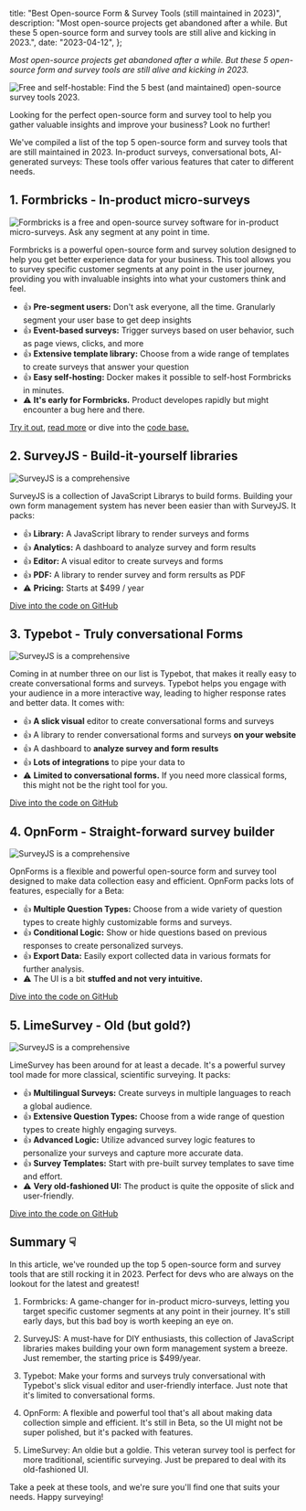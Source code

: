
  title: "Best Open-source Form & Survey Tools (still maintained in 2023)",
  description:
    "Most open-source projects get abandoned after a while. But these 5 open-source form and survey tools are still alive and kicking in 2023.",
  date: "2023-04-12",
};

<AuthorBox name="Johannes" title="Co-Founder" date="April 7th, 2023" duration="4" />

_Most open-source projects get abandoned after a while. But these 5 open-source form and survey tools are still alive and kicking in 2023._

<Image
  src={HeaderImage}
  alt="Free and self-hostable: Find the 5 best (and maintained) open-source survey tools 2023."
  className="rounded-lg"
/>

Looking for the perfect open-source form and survey tool to help you gather valuable insights and improve your business? Look no further!

We've compiled a list of the top 5 open-source form and survey tools that are still maintained in 2023. In-product surveys, conversational bots, AI-generated surveys: These tools offer various features that cater to different needs.

## 1. Formbricks - In-product micro-surveys

<Image
  src={Formbricks}
  alt="Formbricks is a free and open-source survey software for in-product micro-surveys. Ask any segment at any point in time."
  className="rounded-lg"
/>

Formbricks is a powerful open-source form and survey solution designed to help you get better experience data for your business. This tool allows you to survey specific customer segments at any point in the user journey, providing you with invaluable insights into what your customers think and feel.

- 👍 **Pre-segment users:** Don't ask everyone, all the time. Granularly segment your user base to get deep insights
- 👍 **Event-based surveys:** Trigger surveys based on user behavior, such as page views, clicks, and more
- 👍 **Extensive template library:** Choose from a wide range of templates to create surveys that answer your question
- 👍 **Easy self-hosting:** Docker makes it possible to self-host Formbricks in minutes.
- ⚠️ **It's early for Formbricks.** Product developes rapidly but might encounter a bug here and there.

[Try it out](https://app.formbricks.com), [read more](https://formbricks.com) or dive into the [code base.](https://formbricks.com/github)

## 2. SurveyJS - Build-it-yourself libraries

<Image src={SurveyJS} alt="SurveyJS is a comprehensive" className="rounded-lg" />

SurveyJS is a collection of JavaScript Librarys to build forms. Building your own form management system has never been easier than with SurveyJS. It packs:

- 👍 **Library:** A JavaScript library to render surveys and forms
- 👍 **Analytics:** A dashboard to analyze survey and form results
- 👍 **Editor:** A visual editor to create surveys and forms
- 👍 **PDF:** A library to render survey and form rersults as PDF
- ⚠️ **Pricing:** Starts at $499 / year

[Dive into the code on GitHub](https://github.com/surveyjs)

## 3. Typebot - Truly conversational Forms

<Image src={Typebot} alt="SurveyJS is a comprehensive" className="rounded-lg" />

Coming in at number three on our list is Typebot, that makes it really easy to create conversational forms and surveys. Typebot helps you engage with your audience in a more interactive way, leading to higher response rates and better data. It comes with:

- 👍 **A slick visual** editor to create conversational forms and surveys
- 👍 A library to render conversational forms and surveys **on your website**
- 👍 A dashboard to **analyze survey and form results**
- 👍 **Lots of integrations** to pipe your data to
- ⚠️ **Limited to conversational forms.** If you need more classical forms, this might not be the right tool for you.

[Dive into the code on GitHub](https://github.com/baptisteArno/typebot.io)

## 4. OpnForm - Straight-forward survey builder

<Image src={OpnForm} alt="SurveyJS is a comprehensive" className="rounded-lg" />

OpnForms is a flexible and powerful open-source form and survey tool designed to make data collection easy and efficient. OpnForm packs lots of features, especially for a Beta:

- 👍 **Multiple Question Types:** Choose from a wide variety of question types to create highly customizable forms and surveys.
- 👍 **Conditional Logic:** Show or hide questions based on previous responses to create personalized surveys.
- 👍 **Export Data:** Easily export collected data in various formats for further analysis.
- ⚠️ The UI is a bit **stuffed and not very intuitive.**

[Dive into the code on GitHub](https://github.com/JhumanJ/OpnForm)

## 5. LimeSurvey - Old (but gold?)

<Image src={LimeSurvey} alt="SurveyJS is a comprehensive" className="rounded-lg" />

LimeSurvey has been around for at least a decade. It's a powerful survey tool made for more classical, scientific surveying. It packs:

- 👍 **Multilingual Surveys:** Create surveys in multiple languages to reach a global audience.
- 👍 **Extensive Question Types:** Choose from a wide range of question types to create highly engaging surveys.
- 👍 **Advanced Logic:** Utilize advanced survey logic features to personalize your surveys and capture more accurate data.
- 👍 **Survey Templates:** Start with pre-built survey templates to save time and effort.
- ⚠️ **Very old-fashioned UI:** The product is quite the opposite of slick and user-friendly.

[Dive into the code on GitHub](https://github.com/LimeSurvey/LimeSurvey)

## Summary ☟

In this article, we've rounded up the top 5 open-source form and survey tools that are still rocking it in 2023. Perfect for devs who are always on the lookout for the latest and greatest!

1. Formbricks: A game-changer for in-product micro-surveys, letting you target specific customer segments at any point in their journey. It's still early days, but this bad boy is worth keeping an eye on.

2. SurveyJS: A must-have for DIY enthusiasts, this collection of JavaScript libraries makes building your own form management system a breeze. Just remember, the starting price is $499/year.

3. Typebot: Make your forms and surveys truly conversational with Typebot's slick visual editor and user-friendly interface. Just note that it's limited to conversational forms.

4. OpnForm: A flexible and powerful tool that's all about making data collection simple and efficient. It's still in Beta, so the UI might not be super polished, but it's packed with features.

5. LimeSurvey: An oldie but a goldie. This veteran survey tool is perfect for more traditional, scientific surveying. Just be prepared to deal with its old-fashioned UI.

Take a peek at these tools, and we're sure you'll find one that suits your needs. Happy surveying!

